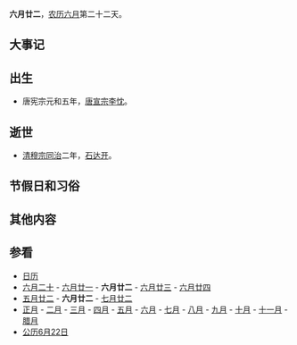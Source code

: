 {{Lunar06Calendar}}
'''六月廿二'''，[[农历|农历]][[六月_(农历)|六月]]第二十二天。

==大事记==

==出生==
*唐宪宗元和五年，[[唐宣宗|唐宣宗]][[李忱|李忱]]。

==逝世==
*[[清穆宗|清穆宗]][[同治|同治]]二年，[[石达开|石达开]]。

==节假日和习俗==

==其他内容==

==参看==
*[[历史上的今天|日历]]
*[[六月二十|六月二十]] - [[六月廿一|六月廿一]] - '''六月廿二''' - [[六月廿三|六月廿三]] - [[六月廿四|六月廿四]] 
*[[五月廿二|五月廿二]] - '''六月廿二''' - [[七月廿二|七月廿二]]
*[[正月|正月]] - [[二月_(农历)|二月]] - [[三月_(农历)|三月]] - [[四月_(农历)|四月]] - [[五月_(农历)|五月]] - [[六月_(农历)|六月]] - [[七月_(农历)|七月]] - [[八月_(农历)|八月]] - [[九月_(农历)|九月]] - [[十月_(农历)|十月]] - [[十一月_(农历)|十一月]] - [[腊月|腊月]]
*[[公历|公历]][[6月22日|6月22日]]